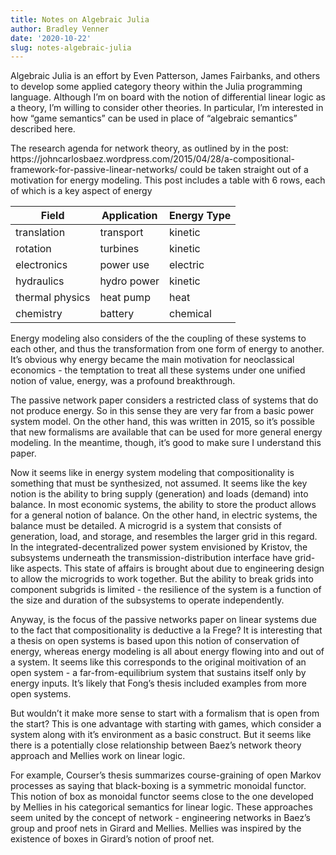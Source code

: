 ```yaml
---
title: Notes on Algebraic Julia
author: Bradley Venner
date: '2020-10-22'
slug: notes-algebraic-julia
---
```

Algebraic Julia is an effort by Even Patterson, James Fairbanks, and others to develop some applied category theory within the Julia programming language.  Although I'm on board with the notion of differential linear logic as a theory, I'm willing to consider other theories.  In particular, I'm interested in how "game semantics" can be used in place of "algebraic semantics" described here.

The research agenda for network theory, as outlined by in the post:
https://johncarlosbaez.wordpress.com/2015/04/28/a-compositional-framework-for-passive-linear-networks/
could be taken straight out of a motivation for energy modeling.  This post includes a table with 6 rows, each of which is a key aspect of energy

| Field | Application | Energy Type |
| ---   | ---         | ---         |
| translation | transport | kinetic |
| rotation  | turbines | kinetic |
| electronics | power use | electric |
| hydraulics | hydro power | kinetic |
| thermal physics | heat pump | heat |
| chemistry | battery | chemical |

Energy modeling also considers of the the coupling of these systems to each other, and thus the transformation from one form of energy to another.  It's obvious why energy became the main motivation for neoclassical economics - the temptation to treat all these systems under one unified notion of value, energy, was a profound breakthrough.

The passive network paper considers a restricted class of systems that do not produce energy. So in this sense they are very far from a basic power system model.  On the other hand, this was written in 2015, so it's possible that new formalisms are available that can be used for more general energy modeling.  In the meantime, though, it's good to make sure I understand this paper.

Now it seems like in energy system modeling that compositionality is something that must be synthesized, not assumed.  It seems like the key notion is the ability to bring supply (generation) and loads (demand) into balance.  In most economic systems, the ability to store the product allows for a general notion of balance.  On the other hand, in electric systems, the balance must be detailed.  A microgrid is a system that consists of generation, load, and storage, and resembles the larger grid in this regard.  In the integrated-decentralized power system envisioned by Kristov, the subsystems underneath the transmission-distribution interface have grid-like aspects. This state of affairs is brought about due to engineering design to allow the microgrids to work together. But the ability to break grids into component subgrids is limited - the resilience of the system is a function of the size and duration of the subsystems to operate independently.

Anyway, is the focus of the passive networks paper on linear systems due to the fact that compositionality is deductive a la Frege?  It is interesting that a thesis on open systems is based upon this notion of conservation of energy, whereas energy modeling is all about energy flowing into and out of a system.  It seems like this corresponds to the original moitivation of an open system - a far-from-equilibrium system that sustains itself only by energy inputs. It's likely that Fong's thesis included examples from more open systems.

But wouldn't it make more sense to start with a formalism that is open from the start? This is one advantage with starting with games, which consider a system along with it's environment as a basic construct. But it seems like there is a potentially close relationship between Baez's network theory approach and Mellies work on linear logic.

For example, Courser's thesis summarizes course-graining of open Markov processes as saying that black-boxing is a symmetric monoidal functor. This notion of box as monoidal functor seems close to the one developed by Mellies in his categorical semantics for linear logic.  These approaches seem united by the concept of network - engineering networks in Baez's group and proof nets in Girard and Mellies.  Mellies was inspired by the existence of boxes in Girard's notion of proof net.
